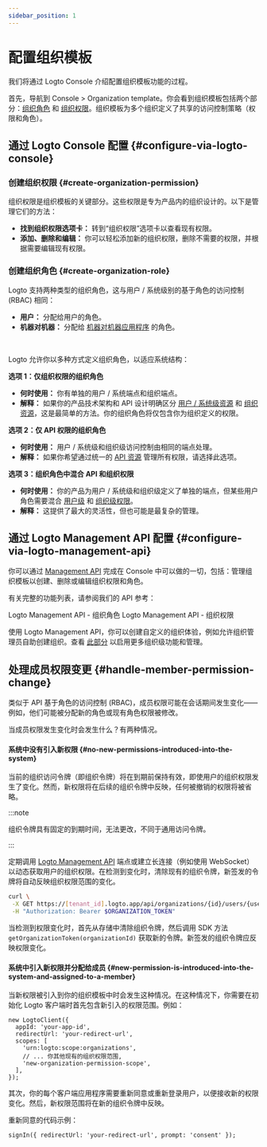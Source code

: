 ```yaml
---
sidebar_position: 1
---
```


# 配置组织模板

我们将通过 Logto Console 介绍配置组织模板功能的过程。

首先，导航到 <CloudLink to="/organization-template">Console > Organization template</CloudLink>。你会看到组织模板包括两个部分：[组织角色](/authorization/organization-template#organization-role) 和 [组织权限](/authorization/organization-template#organization-permission)。组织模板为多个组织定义了共享的访问控制策略（权限和角色）。

## 通过 Logto Console 配置 \{#configure-via-logto-console}

### 创建组织权限 \{#create-organization-permission}

组织权限是组织模板的关键部分。这些权限是专为产品内的组织设计的。以下是管理它们的方法：

- **找到组织权限选项卡：** 转到“组织权限”选项卡以查看现有权限。
- **添加、删除和编辑：** 你可以轻松添加新的组织权限，删除不需要的权限，并根据需要编辑现有权限。

### 创建组织角色 \{#create-organization-role}

Logto 支持两种类型的组织角色，这与用户 / 系统级别的基于角色的访问控制 (RBAC) 相同：

- **用户：** 分配给用户的角色。
- **机器对机器：** 分配给 [机器对机器应用程序](/quick-starts/m2m) 的角色。

<br />

Logto 允许你以多种方式定义组织角色，以适应系统结构：

**选项 1：仅组织权限的组织角色**

- **何时使用：** 你有单独的用户 / 系统端点和组织端点。
- **解释：** 如果你的产品技术架构和 API 设计明确区分 [用户 / 系统级资源](/authorization/role-based-access-control#permissionsscopes) 和 [组织资源](/authorization/organization-template#organization-permission)，这是最简单的方法。你的组织角色将仅包含你为组织定义的权限。

**选项 2：仅 API 权限的组织角色**

- **何时使用：** 用户 / 系统级和组织级访问控制由相同的端点处理。
- **解释：** 如果你希望通过统一的 [API 资源](/authorization/api-resources) 管理所有权限，请选择此选项。

**选项 3：组织角色中混合 API 和组织权限**

- **何时使用：** 你的产品为用户 / 系统级和组织级定义了单独的端点，但某些用户角色需要混合 [用户级](/authorization/role-based-access-control#permissionsscopes) 和 [组织级权限](/authorization/organization-template#organization-permission)。
- **解释：** 这提供了最大的灵活性，但也可能是最复杂的管理。

## 通过 Logto Management API 配置 \{#configure-via-logto-management-api}

你可以通过 [Management API](/integrate-logto/interact-with-management-api) 完成在 Console 中可以做的一切，包括：管理组织模板以创建、删除或编辑组织权限和角色。

有关完整的功能列表，请参阅我们的 API 参考：

<Url href="https://openapi.logto.io/operation/operation-updateorganizationrole">
  Logto Management API - 组织角色
</Url>

<Url href="https://openapi.logto.io/operation/operation-listorganizationscopes">
  Logto Management API - 组织权限
</Url>

使用 Logto Management API，你可以创建自定义的组织体验，例如允许组织管理员自助创建组织。查看 [此部分](/end-user-flows/organization-experience/) 以启用更多组织级功能和管理。

## 处理成员权限变更 \{#handle-member-permission-change}

类似于 API 基于角色的访问控制 (RBAC)，成员权限可能在会话期间发生变化——例如，他们可能被分配新的角色或现有角色权限被修改。

当成员权限发生变化时会发生什么？有两种情况。

#### 系统中没有引入新权限 \{#no-new-permissions-introduced-into-the-system}

当前的组织访问令牌（即组织令牌）将在到期前保持有效，即使用户的组织权限发生了变化。然而，新权限将在后续的组织令牌中反映，任何被撤销的权限将被省略。

:::note

组织令牌具有固定的到期时间，无法更改，不同于通用访问令牌。

:::

定期调用 [Logto Management API](/integrate-logto/interact-with-management-api/) 端点或建立长连接（例如使用 WebSocket）以动态获取用户的组织权限。在检测到变化时，清除现有的组织令牌，新签发的令牌将自动反映组织权限范围的变化。

```bash
curl \
 -X GET https://[tenant_id].logto.app/api/organizations/{id}/users/{userId}/scopes \
 -H "Authorization: Bearer $ORGANIZATION_TOKEN"
```

当检测到权限变化时，首先从存储中清除组织令牌，然后调用 SDK 方法 `getOrganizationToken(organizationId)` 获取新的令牌。新签发的组织令牌应反映权限变化。

#### 系统中引入新权限并分配给成员 \{#new-permission-is-introduced-into-the-system-and-assigned-to-a-member}

当新权限被引入到你的组织模板中时会发生这种情况。在这种情况下，你需要在初始化 Logto 客户端时首先包含新引入的权限范围。例如：

```tsx
new LogtoClient({
  appId: 'your-app-id',
  redirectUrl: 'your-redirect-url',
  scopes: [
    'urn:logto:scope:organizations',
    // ... 你其他现有的组织权限范围,
    'new-organization-permission-scope',
  ],
});
```

其次，你的每个客户端应用程序需要重新同意或重新登录用户，以便接收新的权限变化。然后，新权限范围将在新的组织令牌中反映。

重新同意的代码示例：

```tsx
signIn({ redirectUrl: 'your-redirect-url', prompt: 'consent' });
```
